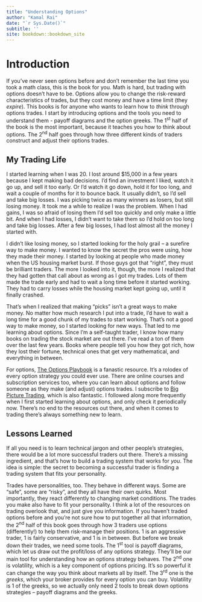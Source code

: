 ```yaml
--- 
title: "Understanding Options"
author: "Kamal Rai"
date: "`r Sys.Date()`"
subtitle: ''
site: bookdown::bookdown_site
---
```


<!-- Pandemic-Proof Your Finances: Pandemic-proof industries -- food, clothing, gasoline, medication... 
Make inspirational - lifestyle changes attributable to living through the pandemic. -->

# Introduction {-}

If you've never seen options before and don't remember the last time you took a math class, this is the book for you. Math is hard, but trading with options doesn't have to be. Options allow you to change the risk-reward characteristics of trades, but they cost money and have a time limit (they *expire*). This books is for anyone who wants to learn how to *think* through options trades. I start by introducing options and the tools you need to understand them - payoff diagrams and the option greeks. The 1^st^ half of the book is the most important, because it teaches you how to think about options. The 2^nd^ half goes through how three different kinds of traders construct and adjust their options trades. 

<!-- I close by looking at options strategies you can use to trade momentum stocks, like the FAANG stocks. This last section shows you how to use the greeks to adjust your options trades, and how to construct more speculative options trades. --> 


## My Trading Life {-}

I started learning when I was 20. I lost around \$15,000 in a few years because I kept making bad decisions. I'd find an investment I liked, watch it go up, and sell it too early. Or I'd watch it go down, hold it for too long, and wait a couple of months for it to bounce back. It usually didn't, so I'd sell and take big losses. I was picking twice as many winners as losers, but still losing money. It took me a while to realize I was the problem. When I had gains, I was so afraid of losing them I'd sell too quickly and only make a little bit. And when I had losses, I didn't want to take them so I'd hold on too long and take big losses. After a few big losses, I had lost almost all the money I started with. 

I didn't like losing money, so I started looking for the holy grail -- a surefire way to make money. I wanted to know the secret the pros were using, how they made their money. I started by looking at people who made money when the US housing market burst. If those guys got that "right", they must be brilliant traders. The more I looked into it, though, the more I realized that they had gotten that call about as wrong as I got my trades. Lots of them made the trade early and had to wait a long time before it started working. They had to carry losses while the housing market kept going up, until it finally crashed. 

That's when I realized that making "picks" isn't a great ways to make money. No matter  how much research I put into a trade, I'd have to wait a long time for a good chunk of my trades to start working. That's not a good way to make money, so I started looking for new ways. That led to me learning about options. Since I'm a self-taught trader, I know how many books on trading the stock market are out there. I've read a ton of them over the last few years. Books where people tell you how they got rich, how they lost their fortune, technical ones that get very mathematical, and everything in between. 

For options, [The Options Playbook](https://www.optionsplaybook.com/) is a fanastic resource. It's a rolodex of every option strategy you could ever use. There are online courses and subscription services too, where you can learn about options and follow someone as they make (and adjust) options trades. I subscribe to [Big Picture Trading](https://bigpicturetrading.com/home-page), which is also fantastic. I followed along more frequently when I first started learning about options, and only check it periodically now. There's no end to the resources out there, and when it comes to trading there's always something new to learn.


## Lessons Learned {-}

If all you need is to learn technical jargon and other people's strategies, there would be a lot more successful traders out there. There's a missing ingredient, and that's how to build a trading system that works for *you*. The idea is simple: the secret to becoming a successful trader is finding a trading system that fits your personality. 

<!-- A quick word on language: People get all worked up over being called traders or investors. Traders are short-term charlatans who opportunistically move in and out of stocks, and investors are of upstanding moral character because they hold their investments for the long term. I call myself a trader because it helps keep me keep a flexible mindset. Market conditions are always changing, and positions that work today might not work tomorrow. Being able to admit that your positioning is wrong today (even if it wasn't wrong yesterday) and adapt to new market conditions can save (or make!) you a lot of money. 

That's the most valuable lesson I've learned in the last few years. Here's a good example -- I made some adjustments I never thought I would after Pfizer's November 7^th^ vaccine announcement. I have a dividend portfolio with roughly 25% allocated to REITs, utilities, telecoms, and bonds. It gives 5% in dividends every year and I want to reinvest them. That gives me 5% more in dividends every year. The dividends also go up, by an average of 4% per. So every year I get 8%-10% more in dividends just by holding these positions. At 8% I double my dividends in 9 years and at 10% I double my dividends in just over 7 years. My pie-in-the-sky dream is that the dividends get large enough so that I can live off of them, and I don't want to make changes to the dividend portfolio that take it away from that goal. 

After the Pfizer vaccine news hit, I realized the opportunities that lie in reopening trades. I sold half the REIT and utility positions. That freed up 25% of the portfolio, which I split 50/50 into 2 energy stocks -- Cenovus (CVE) and Suncor (SU). I kept 75% of the portfolio in "safe" dividend-yielding investments, to maintain the long-term goal of growing the dividends over time. To capture more of the upside in my energy positions without allocating more than 25% to energy stocks, I allocated 5% of the energy position (or 1.25% of the portfolio) to SU calls on SU. If SU performs the way I expect, this will double my returns. The risk is that calls, unlike stocks, expire. I can lose the entire 1.5%.if the SU position moves against me. My plan is to reinvest the gains from CVE and SU back into utilities and REITs, so that I can grow the dividends even faster. This is one of the main ways I use options - to help me keep a more conservative portfolio while still capturing upside in the market. 

When I first shifted into Cenovus and Suncor, I didn't know if the trade would work. I still didn't know during Christmas week. I woke up on December 21^st^ to see my half of my CVE gains gone and my SU position almost in the red. But I didn't panic -- I had a system that helped me judge if the selloff was a flash in the pan. That gave me the patience to wait for a few hours to see how things developed. As it turns out, it was a flash in the pan and I successfully avoided panic selling my positions. That's another important lesson I learned this year. It's important to have a trading system to take your emotions out of trading. I like to take gains and let losses run, which isn't a good way to make money. With the COVID-19 headlines spreading doom and gloom all over 2020, I would be a failure of a trader if I didn't have a system. 


## The Plan {-} 

-->

Trades have personalities, too. They behave in different ways. Some are "safe", some are "risky", and they all have their own quirks. Most importantly, they react differently to changing market conditions. The trades you make also have to fit your personality. I think a lot of the resources on trading overlook that, and just give you information. If you haven't traded options before and you're not sure how to put together all that information, the 2^nd^ half of this book goes through how 3 traders use options (differently!) to help them risk-manage their positions. 1 is an aggressive trader, 1 is fairly conservative, and 1 is in between. But before we break down their trades, we need some tools. The 1^st^ tool is payoff diagrams, which let us draw out the profit/loss of any options strategy. They'll be our main tool for understanding how an options strategy behaves. The 2^nd^ one is volatility, which is a key component of options pricing. It's so powerful it can change the way you think about markets all by itself. The 3^rd^ one is the *greeks*, which your broker provides for every option you can buy. Volatility is 1 of the greeks, so we actually only need 2 tools to break down options strategies -- payoff diagrams and the greeks. 

<!-- The 1^st^ half of the book is devoted to building these tools. The 2^nd^ half is a like an expanded version of a trading journal, that walks you through a bunch of options trades. The 3 traders are actually 3 of my accounts, which all have different goals.  So I through how I was thinking about the trade before I made it, why I chose the particular options strategy, how it fit in the larger context of my portfolio, how I was thinking when I made adjustments, and so on. If I made a similar trade in on of the other accounts account, I'll compare them so that you can see the constrast in the different approaches. 

This isn't a book about modeling or math. Models are very useful, but people often think that understanding their options model means they understand options. I think that trusting a model is very dangerous, because they're just approximations of reality. The greeks are derived from an options model, so we'll see how models can be helpful and limiting at the same time when we take them up. -->

<!-- 
## Acknowledgments {-}

This book is written in Rmarkdown using the *bookdown* package, hosted on Netlify, and built using Travis CI. The *Authoring Books and Technical Documents with R Markdown* at https://musing-aryabhata-b16338.netlify.com/ was very helpful in setting up Netlify and Travis CI.  

```r
if(knitr:::pandoc_to() == "html") { 
  cat('## Sign Up For Updates {-} \n Click below to sign up to receive notifications every time new chapters are published \n.') }
if(knitr:::pandoc_to() == "html") { 
  cat('<script async data-uid="244f107410"src="https://hustling-trailblazer-1491.ck.page/244f107410/index.js"></script>') }
```

--> 
